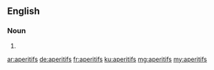 ==English==

===Noun===
{{head|en}}

# {{plural of|aperitif}}

[[ar:aperitifs]]
[[de:aperitifs]]
[[fr:aperitifs]]
[[ku:aperitifs]]
[[mg:aperitifs]]
[[my:aperitifs]]